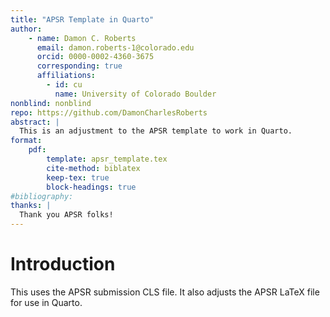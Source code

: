---
title: "APSR Template in Quarto"
author: 
    - name: Damon C. Roberts
      email: damon.roberts-1@colorado.edu
      orcid: 0000-0002-4360-3675
      corresponding: true
      affiliations:
        - id: cu
          name: University of Colorado Boulder
nonblind: nonblind
repo: https://github.com/DamonCharlesRoberts
abstract: |
  This is an adjustment to the APSR template to work in Quarto.
format: 
    pdf:
        template: apsr_template.tex
        cite-method: biblatex
        keep-tex: true
        block-headings: true
#bibliography:
thanks: |
  Thank you APSR folks!
---

# Introduction

This uses the APSR submission CLS file. It also adjusts the APSR LaTeX file for use in Quarto.
